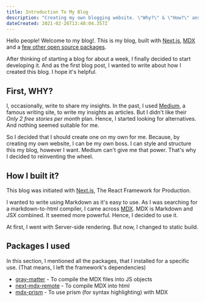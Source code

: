 ---
title: Introduction To My Blog
description: "Creating my own blogging website. \"Why?\" & \"How?\" answered."
dateCreated: 2021-02-26T13:48:04.357Z
---

Hello people! Welcome to my blog!. This is my blog, built with [Next.js](https://nextjs.org/), [MDX](https://mdxjs.com/) and a [few other open source packages](#packages-i-used).

After thinking of starting a blog for about a week, I finally decided to start developing it. And as the first blog post, I wanted to write about how I created this blog. I hope it's helpful.

<TableOfContents />

## First, WHY?

I, occasionally, write to share my insights. In the past, I used [Medium](https://www.medium.com), a famous writing site, to write my insights as articles. But I didn't like their *Only 2 free stories per month* plan. Hence, I started looking for alternatives. And nothing seemed suitable for me.

So I decided that I should create one on my own for me. Because, by creating my own website, I can be my own boss. I can style and structure this my blog, however I want. Medium can't give me that power. That's why I decided to reinventing the wheel.

## How I built it?

This blog was initiated with [Next.js](https://nextjs.org/), The React Framework for Production.

I wanted to write using Markdown as it's easy to use. As I was searching for a markdown-to-html compiler, I came across [MDX](https://mdxjs.com/). MDX is Markdown and JSX combined. It seemed more powerful. Hence, I decided to use it.

At first, I went with Server-side rendering. But now, I changed to static build.

## Packages I used

In this section, I mentioned all the packages, that I installed for a specific use. (That means, I left the framework's dependencies)

- [gray-matter](https://www.npmjs.com/package/gray-matter) - To compile the MDX files into JS objects
- [next-mdx-remote](https://www.npmjs.com/package/next-mdx-remote) - To compile MDX into html 
- [mdx-prism](https://www.npmjs.com/package/mdx-prism) - To use prism (for syntax highlighting) with MDX